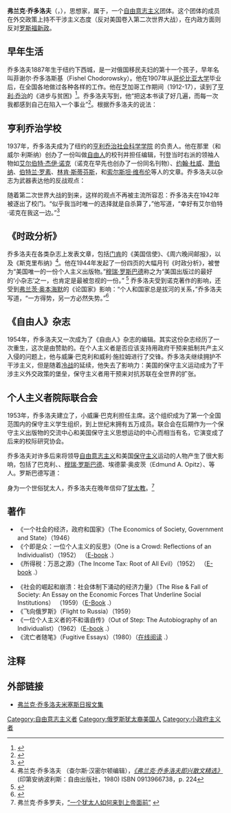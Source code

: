 '''弗兰克·乔多洛夫'''（{{lang-en|Frank Chodorov}}，{{bd|1887年|2月15日|1966年}}），思想家，属于{{link-en|老右派|Old Right (United States)}}，一个[[自由意志主义|自由意志主义]]团体。这个团体的成员在外交政策上持不干涉主义态度（反对美国卷入第二次世界大战），在内政方面则反对[[罗斯福新政|罗斯福新政]]。

==早年生活==
乔多洛夫1887年生于纽约下西城，是一对俄国移民夫妇的第十一个孩子，早年名叫菲谢尔·乔多洛斯基（Fishel Chodorowsky）。他在1907年从[[哥伦比亚大学|哥伦比亚大学]]毕业后，在全国各地做过各种各样的工作。他在芝加哥工作期间（1912-17），读到了[[亨利·乔治|亨利·乔治]]的《进步与贫困》<ref>{{cite book |title=《弗兰克·乔多洛夫即兴散文精选》 |editor=查尔斯·汉密尔顿 |year=1980 |publisher=自由出版社 |location=印第安纳波利斯 |isbn=0-913966-72-XHC |page=p.13 |url=http://files.libertyfund.org/files/1730/0126_Bk.pdf |accessdate=2010-07-25 |archive-date=2021-01-26 |archive-url=https://web.archive.org/web/20210126235658/http://files.libertyfund.org/files/1730/0126_Bk.pdf |dead-url=no }}</ref>。乔多洛夫写到，他“把这本书读了好几遍，而每一次我都感到自己在陷入一个事业”<ref>{{cite book |title=《一位个人主义者的不和谐自传》 |year=1962 |publisher=戴文-阿代尔 |location=纽约 |page=p.50}}</ref>。根据乔多洛夫的说法：

{{cquote|乔治是[[个人主义|个人主义]]信徒；他教导的是[[私有制|私有制]]的伦理基础；他突出了资本在一个先进文明里的重要功能，强调了在一个自由市场经济环境下，自愿性合作有着更强大的生产力，以及一个民族屈从于以政府为导向和社会一致性时会发生的道德堕落。他的哲学是自由创业、自由贸易、自由人的哲学。<ref>{{cite journal |year=1941 |title=“自由社会教育” |journal=《斯克里布纳评论》  |publisher=斯克里布纳 |volume=9卷 |issue=2月 |pages=p.36–37}}</ref>}}

==亨利乔治学校==
1937年，乔多洛夫成为了纽约的[http://henrygeorgeschool.org/ 亨利乔治社会科学学院] {{Wayback|url=http://henrygeorgeschool.org/ |date=20150826060914 }}的负责人。他在那里（和威尔·利斯纳）创办了一份叫做[[自由人|自由人]]的校刊并担任编辑，刊登当时右派的领袖人物如[[艾尔伯特·杰伊·诺克|艾尔伯特·杰伊·诺克]]（诺克在早先也创办了一份同名刊物）、[[约翰·杜威|约翰·杜威]]、[[萧伯纳|萧伯纳]]、[[伯特兰·罗素|伯特兰·罗素]]、[[林肯·斯蒂芬斯|林肯·斯蒂芬斯]]，和[[索尔斯坦·维布伦|索尔斯坦·维布伦]]等人的文章。乔多洛夫以杂志为武器表达他的反战观点：

{{cquote|......导致贫困的环境导致战争......没有战争是正义的；......没有战争是造福于老百姓的；......战争是富人压榨穷人的工具；......战争摧毁自由。<ref>{{cite journal |year=1938 |title=“当战争来临” |journal=《自由人》杂志|publisher=亨利乔治学校 |volume=1938年 |issue=11月 |page=p.2}}</ref>}}

随着第二次世界大战的到来，这样的观点不再被主流所容忍：乔多洛夫在1942年被逐出了校门。“似乎我当时唯一的选择就是自杀算了，”他写道，“幸好有艾尔伯特·诺克在我这一边。”<ref>{{cite book |title=《弗兰克·乔多洛夫即兴散文精选》 |editor=查尔斯·汉密尔顿 |year=1980 |publisher=自由出版社 |location=印第安纳波利斯 |isbn=0-913966-72-XHC |page=p.18 |url=http://files.libertyfund.org/files/1730/0126_Bk.pdf |accessdate=2010-07-25 |archive-date=2021-01-26 |archive-url=https://web.archive.org/web/20210126235658/http://files.libertyfund.org/files/1730/0126_Bk.pdf |dead-url=no }}</ref>

==《时政分析》==
乔多洛夫在各类杂志上发表文章，包括[[门肯|门肯]]的《美国信使》、《周六晚间邮报》，以及《斯克里布纳》<ref>弗兰克·乔多洛夫 （查尔斯·汉密尔顿编辑），''[http://files.libertyfund.org/files/1730/0126_Bk.pdf 《弗兰克·乔多洛夫即兴散文精选》] {{Wayback|url=http://files.libertyfund.org/files/1730/0126_Bk.pdf |date=20210126235658 }}'' (印第安纳波利斯：自由出版社，1980) ISBN 0913966738，p. 224</ref>。他在1944年发起了一份四页的大幅月刊《时政分析》，被誉为“美国唯一的一份个人主义出版物。”[[穆瑞·罗斯巴德|穆瑞·罗斯巴德]]称之为“美国出版过的最好的‘小杂志’之一，也肯定是最被忽视的一份。” <ref>{{cite journal |year=1967 |title=“弗兰克·乔多洛夫 R.I.P” |journal=《左&右：自由意志主义杂志》 |publisher=穆瑞·罗斯巴德 |volume=3 |issue=1 |pages=p.3–8 |url=http://mises.org/journals/lar/pdfs/3_1/3_1_1.pdf |access-date=2010-11-02 |archive-date=2013-09-11 |archive-url=https://web.archive.org/web/20130911052208/http://mises.org/journals/lar/pdfs/3_1/3_1_1.pdf |dead-url=no }}</ref> 乔多洛夫受到诺克著作的影响，还受到[[弗兰茨·奥本海默|弗兰茨·奥本海默]]的《论国家》影响：“个人和国家总是拔河的关系，”乔多洛夫写道，“一方得势，另一方必然失势。”<ref>{{cite journal |year=1949 |title=“红衣主教罪行”|journal=《时政分析》|publisher=弗兰克·乔多洛夫|volume=1949 |issue=3月 |page=p.2}}</ref> 

==《自由人》杂志==
1954年，乔多洛夫又一次成为了《自由人》杂志的编辑。其实这份杂志经历了一次重生，这次是由{{link-en|经济教育基金会|Foundation for Economic Education}}赞助的。在个人主义者是否应该支持用政府干预来抵制共产主义入侵的问题上，他与威廉·巴克利和威利·施拉姆进行了交锋。乔多洛夫继续拥护不干涉主义，但是随着[[冷战|冷战]]的延续，他失去了影响力：美国的保守主义运动成为了干涉主义外交政策的堡垒，保守主义者用干预来对抗苏联在全世界的扩张。

==个人主义者院际联合会==
1953年，乔多洛夫建立了{{link-en|个人主义者院际联合会|Intercollegiate Studies Institute }}，小威廉·巴克利担任主席。这个组织成为了第一个全国范围内的保守主义学生组织，到上世纪末拥有五万成员。联合会在后期作为一个保守主义出版物的交流中心和美国保守主义思想运动的中心而相当有名，它演变成了后来的校际研究协会。

乔多洛夫对许多后来将领导[[自由意志主义|自由意志主义]]和美国[[保守主义|保守主义]]运动的人物产生了很大影响，包括了巴克利、{{link-en|斯坦顿·埃文斯|M. Stanton Evans }}、[[穆瑞·罗斯巴德|穆瑞·罗斯巴德]]、埃德蒙·奥皮茨（Edmund A. Opitz）、{{link-en|詹姆斯·马丁|James J. Martin }}等人。罗斯巴德写道：

{{cquote|在我们第一次面对面交流前几个月，我第一次听到弗兰克·乔多洛夫这个名字，我绝无法忘怀当时的激动之情—一种思想解放的激动—贯穿于我的全身。当时我还是一个年轻的读经济学的研究生，我始终坚信自由市场，那些年来正变得越来越倾向于自由意志主义，但是和我后来偶然在大学书店里看到的一本小册子的标题比起来，我当时的看法实在太幼稚，那个标题是：'[http://mises.org/etexts/taxrob.asp  征税就是抢劫]，作者弗兰克·乔多洛夫。这就是税收的本质，也许很简单，但是我们有多少人，单单说有多少税收经济学教授，会说出这个令人震惊和毁灭性的真相呢？<ref>{{cite journal |year=1967 |title=“弗兰克·乔多洛夫 R.I.P” |journal=《左&右：自由意志主义杂志》 |publisher=穆瑞·罗斯巴德 |volume=3 |issue=1 |pages=p.3–8 |url=http://mises.org/journals/lar/pdfs/3_1/3_1_1.pdf}}</ref> }}

身为一个世俗犹太人，乔多洛夫在晚年信仰了[[犹太教|犹太教]]。<ref>弗兰克·乔多罗夫，[http://www.cooperativeindividualism.org/chodorov-frank_autobiographical-story.html “一个犹太人如何来到上帝面前”] {{webarchive|url=https://web.archive.org/web/20090309020854/http://www.cooperativeindividualism.org/chodorov-frank_autobiographical-story.html |date=2009-03-09 }}</ref>

==著作==
*《一个社会的经济，政府和国家》（The Economics of Society, Government and State）（1946）
*《个即是众：一位个人主义的反思》（One is a Crowd: Reflections of an Individualist）（1952） （[http://www.mises.org/books/onecrowd.pdf E-book] {{Wayback|url=http://www.mises.org/books/onecrowd.pdf |date=20130830070150 }}.）
*《所得税：万恶之源》（The Income Tax: Root of All Evil）（1952） （[http://www.mises.org/etexts/rootofevil.pdf E-book] {{Wayback|url=http://www.mises.org/etexts/rootofevil.pdf |date=20140625033020 }}.）

*《社会的崛起和崩溃：社会体制下涌动的经济力量》（The Rise & Fall of Society: An Essay on the Economic Forces That Underline Social Institutions） （1959）（[http://www.mises.org/books/society.pdf E-Book] {{Wayback|url=http://www.mises.org/books/society.pdf |date=20140115121548 }}.）
*《飞向俄罗斯》（Flight to Russia）（1959）
*《一位个人主义者的不和谐自传》（Out of Step: The Autobiography of an Individualist）（1962）（[http://www.mises.org/books/outofstep.pdf E-book] {{Wayback|url=http://www.mises.org/books/outofstep.pdf |date=20130909131221 }}.）
*《流亡者随笔》（Fugitive Essays）（1980）（[http://oll.libertyfund.org/index.php?option=com_staticxt&staticfile=show.php&title=1730 在线阅读] {{Wayback|url=http://oll.libertyfund.org/index.php?option=com_staticxt&staticfile=show.php&title=1730 |date=20210324104926 }}.）

==注释==
{{reflist|2}}

==外部链接==
*[http://mises.org/daily/author/112/ 弗兰克·乔多洛夫米塞斯日报文集] {{Wayback|url=http://mises.org/daily/author/112/ |date=20141008000815 }}

{{Authority control}}
{{DEFAULTSORT: Chodorov, Frank}}
[[Category:自由意志主义者|Category:自由意志主义者]]
[[Category:俄罗斯犹太裔美国人|Category:俄罗斯犹太裔美国人]]
[[Category:小政府主义者|Category:小政府主义者]]